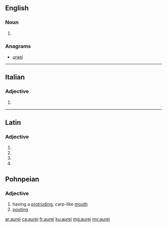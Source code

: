 ==English==

===Noun===
{{head|en|noun plural form}}

# {{plural of|aureus|lang=en}}

===Anagrams===
* [[uraei#English|uraei]]

----

==Italian==

===Adjective===
{{head|it|adjective form}}

# {{masculine plural of|aureo|lang=it}}

----

==Latin==

===Adjective===
{{la-adj-form|aureī}}

# {{inflection of|aureus||nom|m|p|lang=la}}
# {{inflection of|aureus||gen|m|s|lang=la}}
# {{inflection of|aureus||gen|n|s|lang=la}}
# {{inflection of|aureus||voc|m|p|lang=la}}

==Pohnpeian==

===Adjective===
{{head|pon|noun}}

# having a [[protruding]], carp-like [[mouth]]
# [[pouting]]


[[ar:aurei]]
[[ca:aurei]]
[[fr:aurei]]
[[ku:aurei]]
[[mg:aurei]]
[[my:aurei]]